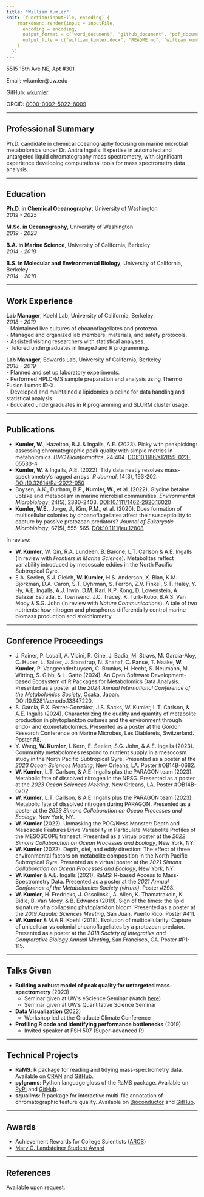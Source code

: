 ```yaml
---
title: "William Kumler"
knit: (function(inputFile, encoding) {
    rmarkdown::render(input = inputFile,
      encoding = encoding,
      output_format = c("word_document", "github_document", "pdf_document"),
      output_file = c("william_kumler.docx", "README.md", "william_kumler.pdf")
    )
  })
---
```


5515 15th Ave NE, Apt #301  

Email: wkumler@uw.edu

GitHub: [wkumler](https://github.com/wkumler) 

ORCiD: [0000-0002-5022-8009](https://orcid.org/0000-0002-5022-8009)

---

## Professional Summary

Ph.D. candidate in chemical oceanography focusing on marine microbial metabolomics under Dr. Anitra Ingalls. Expertise in automated and untargeted liquid chromatography mass spectrometry, with significant experience developing computational tools for mass spectrometry data analysis.

---

## Education

**Ph.D. in Chemical Oceanography**, University of Washington  
_2019 - 2025_

**M.Sc. in Oceanography**, University of Washington  
_2019 - 2023_

**B.A. in Marine Science**, University of California, Berkeley  
_2014 - 2018_

**B.S. in Molecular and Environmental Biology**, University of California, Berkeley  
_2014 - 2018_

---

## Work Experience

**Lab Manager**, Koehl Lab, University of California, Berkeley  
_2018 - 2019_  
- Maintained live cultures of choanoflagellates and protozoa.  
- Managed and organized lab members, materials, and safety protocols.  
- Assisted visiting researchers with statistical analyses.  
- Tutored undergraduates in ImageJ and R programming.

**Lab Manager**, Edwards Lab, University of California, Berkeley  
_2018 - 2019_  
- Planned and set up laboratory experiments.  
- Performed HPLC-MS sample preparation and analysis using Thermo Fusion Lumos ID-X.  
- Developed and maintained a lipidomics pipeline for data handling and statistical analysis.  
- Educated undergraduates in R programming and SLURM cluster usage.

---

## Publications

- **Kumler, W.**, Hazelton, B.J. & Ingalls, A.E. (2023). Picky with peakpicking: assessing chromatographic peak quality with simple metrics in metabolomics. _BMC Bioinformatics_, 24:404. [DOI:10.1186/s12859-023-05533-4](https://doi.org/10.1186/s12859-023-05533-4)
- **Kumler, W.** & Ingalls, A.E. (2022). Tidy data neatly resolves mass-spectrometry's ragged arrays. _R Journal_, 14(3), 193-202. [DOI:10.32614/RJ-2022-050](https://doi.org/10.32614/RJ-2022-050)
- Boysen, A.K., Durham, B.P., **Kumler, W.**, et al. (2022). Glycine betaine uptake and metabolism in marine microbial communities. _Environmental Microbiology_, 24(5), 2380-2403. [DOI:10.1111/1462-2920.16020](https://doi.org/10.1111/1462-2920.16020)
- **Kumler, W.E.**, Jorge, J., Kim, P.M., et al. (2020). Does formation of multicellular colonies by choanoflagellates affect their susceptibility to capture by passive protozoan predators? _Journal of Eukaryotic Microbiology_, 67(5), 555-565. [DOI:10.1111/jeu.12808](https://doi.org/10.1111/jeu.12808)

In review:

- **W. Kumler**, W. Qin, R.A. Lundeen, B. Barone, L.T. Carlson & A.E. Ingalls (in review with _Frontiers in Marine Science_). Metabolites reflect variability introduced by mesoscale eddies in the North Pacific Subtropical Gyre.
- E.A. Seelen, S.J. Gleich, **W. Kumler**, H.S. Anderson, X. Bian, K.M. Bjorkman, D.A. Caron, S.T. Dyhrman, S. Ferrón, Z.V. Finkel, S.T. Haley, Y. Hy, A.E. Ingalls, A.J. Irwin, D.M. Karl, K.P. Kong, D. Lowenstein, A. Salazar Estrada, E. Townsend, J.C. Tracey, K. Turk-Kubo, B.A.S. Van Mooy & S.G. John (in review with _Nature Communications_). A tale of two nutrients: how nitrogen and phosphorus differentially control marine biomass production and stoichiometry.

---

## Conference Proceedings

- J. Rainer, P. Louail, A. Vicini, R. Gine, J. Badia, M. Stravs, M. Garcia-Aloy, C. Huber, L. Salzer, J. Stanstrup, N. Shahaf, C. Panse, T. Naake, **W. Kumler**, P. Vangeenderhuysen, C. Brunius, H. Hecht, S. Neumann, M. Witting, S. Gibb, & L. Gatto (2024). An Open Software Development-based Ecosystem of R Packages for Metabolomics Data Analysis. Presented as a poster at the _2024 Annual International Conference of the Metabolomics Society_, Osaka, Japan. DOI:10.5281/zenodo.13347220.
- S. Garcia, F.X. Ferrer-González, J.S. Sacks, W. Kumler, L.T. Carlson, & A.E. Ingalls (2024). Characterizing the quality and quantity of metabolite production in phytoplankton cultures and the environment through endo- and exometabolomics. Presented as a poster at the Gordon Research Conference on Marine Microbes, Les Diablerets, Switzerland. Poster #8.
- Y. Wang, **W. Kumler**, I. Kern, E. Seelen, S.G. John, & A.E. Ingalls (2023). Community metabolomes respond to nutrient supply in a mesocosm study in the North Pacific Subtropical Gyre. Presented as a poster at the _2023 Ocean Sciences Meeting_, New Orleans, LA. Poster #OB14B-0682.
- **W. Kumler**, L.T. Carlson, & A.E. Ingalls plus the PARAGON team (2023). Metabolic fate of dissolved nitrogen in the NPSG. Presented as a poster at the _2023 Ocean Sciences Meeting_, New Orleans, LA. Poster #OB14B-0702
- **W. Kumler**, L.T. Carlson, & A.E. Ingalls plus the PARAGON team (2023). Metabolic fate of dissolved nitrogen during PARAGON. Presented as a poster at the _2023 Simons Collaboration on Ocean Processes and Ecology_, New York, NY.
- **W. Kumler** (2022). Unmasking the POC/Ness Monster: Depth and Mesoscale Features Drive Variability in Particulate Metabolite Profiles of the MESOSCOPE transect. Presented as a virtual poster at the _2022 Simons Collaboration on Ocean Processes and Ecology_, New York, NY.
- **W. Kumler** (2022). Depth, diel, and eddy direction: The effect of three environmental factors on metabolite composition in the North Pacific Subtropical Gyre. Presented as a virtual poster at the _2021 Simons Collaboration on Ocean Processes and Ecology_, New York, NY.
- **W. Kumler** & A.E. Ingalls (2021). RaMS: R-based Access to Mass-Spectrometry Data. Presented as a poster at the _2021 Annual Conference of the Metabolomics Society (virtual)_. Poster #298.
- **W. Kumler**, H. Fredricks, J. Ossolinski, A. Allen, K. Thamatrakoln, K. Bidle, B. Van Mooy, & B. Edwards (2019). Sign of the times: the lipid signature of a collapsing phytoplankton bloom. Presented as a poster at the _2019 Aquatic Sciences Meeting_, San Juan, Puerto Rico. Poster #411.
- **W. Kumler** & M.A.R. Koehl (2018). Evolution of multicellularity: Capture of unicellular vs colonial choanoflagellates by a protozoan predator. Presented as a poster at the _2018 Society of Integrative and Comparative Biology Annual Meeting_, San Francisco, CA. Poster #P1-115.

---

## Talks Given

- **Building a robust model of peak quality for untargeted mass-spectrometry** (2023)  
    - Seminar given at UW's eScience Seminar (watch [here](https://www.youtube.com/watch?v=fNtp53o1wqQ&ab_channel=UWeScienceInstitute))
    - Seminar given at UW's Quantitative Science Seminar

- **Data Visualization** (2022)  
    - Workshop led at the Graduate Climate Conference

- **Profiling R code and identifying performance bottlenecks** (2019)  
    - Invited speaker at FSH 507 (Super-advanced R)

---

## Technical Projects

- **RaMS**: R package for reading and tidying mass-spectrometry data. Available on [CRAN](https://cran.r-project.org/package=RaMS) and [GitHub](https://github.com/wkumler/RaMS).
- **pylgrams**: Python language gloss of the RaMS package. Available on [PyPI](https://pypi.org/project/pylgrams/) and [GitHub](https://github.com/wkumler/pylgrams).
- **squallms**: R package for interactive multi-file annotation of chromatographic feature quality. Available on [Bioconductor](https://bioconductor.org/packages/devel/bioc/html/squallms.html) and [GitHub](https://github.com/wkumler/squallms).

---

## Awards

- Achievement Rewards for College Scientists ([ARCS](https://www.arcsfoundation.org/))
- [Mary C. Landsteiner Student Award](https://www.ocean.washington.edu/story/Mary_LandsteinerScholar)

---

## References

Available upon request.

